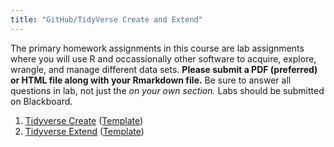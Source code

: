 ```yaml
---
title: "GitHub/TidyVerse Create and Extend"
---
```


The primary homework assignments in this course are lab assignments where you will use R and occassionally other software to acquire, explore, wrangle, and manage different
data sets. **Please submit a PDF (preferred) or HTML file along with your Rmarkdown file.** Be sure to answer all questions in lab, not just the *on your own section.* Labs should be submitted on Blackboard.

<ol start='1'>
<li value='1'> <a href='https://htmlpreview.github.io/?https://georgehagstrom.github.io/DATA607/blob/master/inst/tidygit/tidycreate.html'>Tidyverse Create</a> (<a href='https://github.com/georgehagstrom/DATA607/blob/master/inst/tidygit/tidycreate.qmd?raw=true'>Template</a>)</li>

<li value='2'> <a href='https://htmlpreview.github.io/?https://georgehagstrom.github.io/DATA607/assignments/tidygit/tidyextend.html'>Tidyverse Extend</a> (<a href='https://github.com/georgehagstrom/DATA607/blob/master/inst/tidygit/tidyextend.qmd?raw=true'>Template</a>)</li>

</ol>
